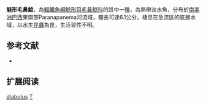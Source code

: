 {{Speciesbox
| name = 魅形毛鼻鯰
| image = 
| image_width = 
| status = NE
| status_system = IUCN3.1
| genus = Trichomycterus
| species = diabolus 
| authority = [[Bockmann,_Casatti_&_de_Pinna|Bockmann, Casatti & de Pinna]], 2004
| synonyms = 
}}

'''魅形毛鼻鯰'''，為[[輻鰭魚綱|輻鰭魚綱]][[鯰形目|鯰形目]][[毛鼻鯰科|毛鼻鯰科]]的其中一[[種|種]]，為熱帶淡水魚，分布於[[南美洲|南美洲]][[巴西|巴西]]東南部Paranapanema河流域，體長可達6.1公分，棲息在急流區的底層水域，以水生[[昆蟲|昆蟲]]為食，生活習性不明。

== 参考文献 ==
*{{FishBase_species|genus=Trichomycterus|species|diabolus|year=2014|month=11}}

== 扩展阅读 ==
{{refbegin}}
{{wikispecies-inline|Trichomycterus diabolus|魅形毛鼻鯰}}
{{refend}}
{{Taxonbar|from=Q5730977}}

[[Category:毛鼻鯰属|diabolus]]
[[Category:2004年描述的鱼类|T]]

{{鯰形目小作品}}
